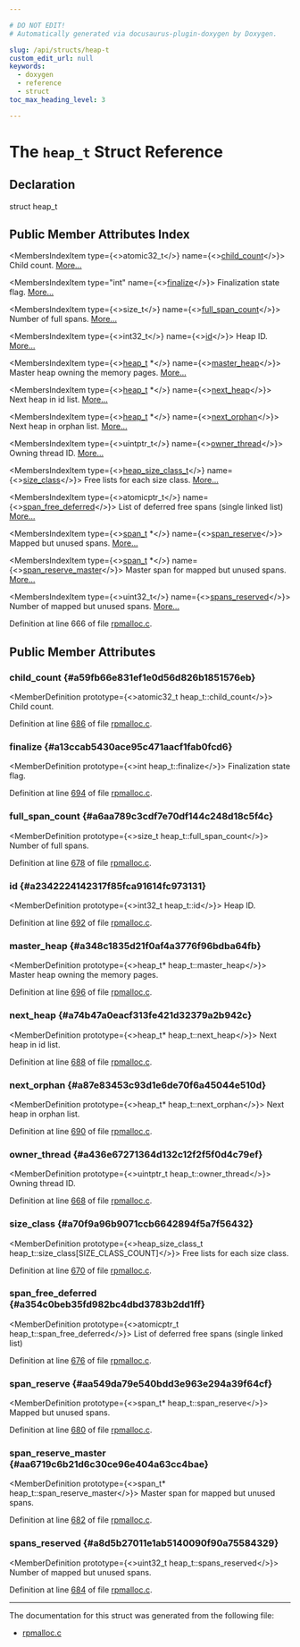 ```yaml
---

# DO NOT EDIT!
# Automatically generated via docusaurus-plugin-doxygen by Doxygen.

slug: /api/structs/heap-t
custom_edit_url: null
keywords:
  - doxygen
  - reference
  - struct
toc_max_heading_level: 3

---
```





# The `heap_t` Struct Reference

<DoxygenPage pluginConfig={pluginConfig}>



## Declaration

<CodeBlock>struct heap_t</CodeBlock>

## Public Member Attributes Index

<MembersIndex>

<MembersIndexItem
  type={<>atomic32&#95;t</>}
  name={<><a href="#a59fb66e831ef1e0d56d826b1851576eb">child&#95;count</a></>}>
Child count. <a href="#a59fb66e831ef1e0d56d826b1851576eb">More...</a>
</MembersIndexItem>

<MembersIndexItem
  type="int"
  name={<><a href="#a13ccab5430ace95c471aacf1fab0fcd6">finalize</a></>}>
Finalization state flag. <a href="#a13ccab5430ace95c471aacf1fab0fcd6">More...</a>
</MembersIndexItem>

<MembersIndexItem
  type={<>size&#95;t</>}
  name={<><a href="#a6aa789c3cdf7e70df144c248d18c5f4c">full&#95;span&#95;count</a></>}>
Number of full spans. <a href="#a6aa789c3cdf7e70df144c248d18c5f4c">More...</a>
</MembersIndexItem>

<MembersIndexItem
  type={<>int32&#95;t</>}
  name={<><a href="#a2342224142317f85fca91614fc973131">id</a></>}>
Heap ID. <a href="#a2342224142317f85fca91614fc973131">More...</a>
</MembersIndexItem>

<MembersIndexItem
  type={<><a href="/docs/api/structs/heap-t">heap&#95;t</a> &#42;</>}
  name={<><a href="#a348c1835d21f0af4a3776f96bdba64fb">master&#95;heap</a></>}>
Master heap owning the memory pages. <a href="#a348c1835d21f0af4a3776f96bdba64fb">More...</a>
</MembersIndexItem>

<MembersIndexItem
  type={<><a href="/docs/api/structs/heap-t">heap&#95;t</a> &#42;</>}
  name={<><a href="#a74b47a0eacf313fe421d32379a2b942c">next&#95;heap</a></>}>
Next heap in id list. <a href="#a74b47a0eacf313fe421d32379a2b942c">More...</a>
</MembersIndexItem>

<MembersIndexItem
  type={<><a href="/docs/api/structs/heap-t">heap&#95;t</a> &#42;</>}
  name={<><a href="#a87e83453c93d1e6de70f6a45044e510d">next&#95;orphan</a></>}>
Next heap in orphan list. <a href="#a87e83453c93d1e6de70f6a45044e510d">More...</a>
</MembersIndexItem>

<MembersIndexItem
  type={<>uintptr&#95;t</>}
  name={<><a href="#a436e67271364d132c12f2f5f0d4c79ef">owner&#95;thread</a></>}>
Owning thread ID. <a href="#a436e67271364d132c12f2f5f0d4c79ef">More...</a>
</MembersIndexItem>

<MembersIndexItem
  type={<><a href="/docs/api/structs/heap-size-class-t">heap&#95;size&#95;class&#95;t</a></>}
  name={<><a href="#a70f9a96b9071ccb6642894f5a7f56432">size&#95;class</a></>}>
Free lists for each size class. <a href="#a70f9a96b9071ccb6642894f5a7f56432">More...</a>
</MembersIndexItem>

<MembersIndexItem
  type={<>atomicptr&#95;t</>}
  name={<><a href="#a354c0beb35fd982bc4dbd3783b2dd1ff">span&#95;free&#95;deferred</a></>}>
List of deferred free spans (single linked list) <a href="#a354c0beb35fd982bc4dbd3783b2dd1ff">More...</a>
</MembersIndexItem>

<MembersIndexItem
  type={<><a href="/docs/api/structs/span-t">span&#95;t</a> &#42;</>}
  name={<><a href="#aa549da79e540bdd3e963e294a39f64cf">span&#95;reserve</a></>}>
Mapped but unused spans. <a href="#aa549da79e540bdd3e963e294a39f64cf">More...</a>
</MembersIndexItem>

<MembersIndexItem
  type={<><a href="/docs/api/structs/span-t">span&#95;t</a> &#42;</>}
  name={<><a href="#aa6719c6b21d6c30ce96e404a63cc4bae">span&#95;reserve&#95;master</a></>}>
Master span for mapped but unused spans. <a href="#aa6719c6b21d6c30ce96e404a63cc4bae">More...</a>
</MembersIndexItem>

<MembersIndexItem
  type={<>uint32&#95;t</>}
  name={<><a href="#a8d5b27011e1ab5140090f90a75584329">spans&#95;reserved</a></>}>
Number of mapped but unused spans. <a href="#a8d5b27011e1ab5140090f90a75584329">More...</a>
</MembersIndexItem>

</MembersIndex>


Definition at line 666 of file <a href="/docs/api/files/lib/lib/support/lib/support/rpmalloc/rpmalloc-c">rpmalloc.c</a>.

<SectionDefinition>

## Public Member Attributes

### child&#95;count {#a59fb66e831ef1e0d56d826b1851576eb}

<MemberDefinition
  prototype={<>atomic32&#95;t heap&#95;t::child&#95;count</>}>
Child count.

Definition at line <a href="/docs/api/files/lib/lib/support/lib/support/rpmalloc/rpmalloc-c/#l00686">686</a> of file <a href="/docs/api/files/lib/lib/support/lib/support/rpmalloc/rpmalloc-c">rpmalloc.c</a>.
</MemberDefinition>

### finalize {#a13ccab5430ace95c471aacf1fab0fcd6}

<MemberDefinition
  prototype={<>int heap&#95;t::finalize</>}>
Finalization state flag.

Definition at line <a href="/docs/api/files/lib/lib/support/lib/support/rpmalloc/rpmalloc-c/#l00694">694</a> of file <a href="/docs/api/files/lib/lib/support/lib/support/rpmalloc/rpmalloc-c">rpmalloc.c</a>.
</MemberDefinition>

### full&#95;span&#95;count {#a6aa789c3cdf7e70df144c248d18c5f4c}

<MemberDefinition
  prototype={<>size&#95;t heap&#95;t::full&#95;span&#95;count</>}>
Number of full spans.

Definition at line <a href="/docs/api/files/lib/lib/support/lib/support/rpmalloc/rpmalloc-c/#l00678">678</a> of file <a href="/docs/api/files/lib/lib/support/lib/support/rpmalloc/rpmalloc-c">rpmalloc.c</a>.
</MemberDefinition>

### id {#a2342224142317f85fca91614fc973131}

<MemberDefinition
  prototype={<>int32&#95;t heap&#95;t::id</>}>
Heap ID.

Definition at line <a href="/docs/api/files/lib/lib/support/lib/support/rpmalloc/rpmalloc-c/#l00692">692</a> of file <a href="/docs/api/files/lib/lib/support/lib/support/rpmalloc/rpmalloc-c">rpmalloc.c</a>.
</MemberDefinition>

### master&#95;heap {#a348c1835d21f0af4a3776f96bdba64fb}

<MemberDefinition
  prototype={<>heap&#95;t&#42; heap&#95;t::master&#95;heap</>}>
Master heap owning the memory pages.

Definition at line <a href="/docs/api/files/lib/lib/support/lib/support/rpmalloc/rpmalloc-c/#l00696">696</a> of file <a href="/docs/api/files/lib/lib/support/lib/support/rpmalloc/rpmalloc-c">rpmalloc.c</a>.
</MemberDefinition>

### next&#95;heap {#a74b47a0eacf313fe421d32379a2b942c}

<MemberDefinition
  prototype={<>heap&#95;t&#42; heap&#95;t::next&#95;heap</>}>
Next heap in id list.

Definition at line <a href="/docs/api/files/lib/lib/support/lib/support/rpmalloc/rpmalloc-c/#l00688">688</a> of file <a href="/docs/api/files/lib/lib/support/lib/support/rpmalloc/rpmalloc-c">rpmalloc.c</a>.
</MemberDefinition>

### next&#95;orphan {#a87e83453c93d1e6de70f6a45044e510d}

<MemberDefinition
  prototype={<>heap&#95;t&#42; heap&#95;t::next&#95;orphan</>}>
Next heap in orphan list.

Definition at line <a href="/docs/api/files/lib/lib/support/lib/support/rpmalloc/rpmalloc-c/#l00690">690</a> of file <a href="/docs/api/files/lib/lib/support/lib/support/rpmalloc/rpmalloc-c">rpmalloc.c</a>.
</MemberDefinition>

### owner&#95;thread {#a436e67271364d132c12f2f5f0d4c79ef}

<MemberDefinition
  prototype={<>uintptr&#95;t heap&#95;t::owner&#95;thread</>}>
Owning thread ID.

Definition at line <a href="/docs/api/files/lib/lib/support/lib/support/rpmalloc/rpmalloc-c/#l00668">668</a> of file <a href="/docs/api/files/lib/lib/support/lib/support/rpmalloc/rpmalloc-c">rpmalloc.c</a>.
</MemberDefinition>

### size&#95;class {#a70f9a96b9071ccb6642894f5a7f56432}

<MemberDefinition
  prototype={<>heap&#95;size&#95;class&#95;t heap&#95;t::size&#95;class&#91;SIZE&#95;CLASS&#95;COUNT&#93;</>}>
Free lists for each size class.

Definition at line <a href="/docs/api/files/lib/lib/support/lib/support/rpmalloc/rpmalloc-c/#l00670">670</a> of file <a href="/docs/api/files/lib/lib/support/lib/support/rpmalloc/rpmalloc-c">rpmalloc.c</a>.
</MemberDefinition>

### span&#95;free&#95;deferred {#a354c0beb35fd982bc4dbd3783b2dd1ff}

<MemberDefinition
  prototype={<>atomicptr&#95;t heap&#95;t::span&#95;free&#95;deferred</>}>
List of deferred free spans (single linked list)

Definition at line <a href="/docs/api/files/lib/lib/support/lib/support/rpmalloc/rpmalloc-c/#l00676">676</a> of file <a href="/docs/api/files/lib/lib/support/lib/support/rpmalloc/rpmalloc-c">rpmalloc.c</a>.
</MemberDefinition>

### span&#95;reserve {#aa549da79e540bdd3e963e294a39f64cf}

<MemberDefinition
  prototype={<>span&#95;t&#42; heap&#95;t::span&#95;reserve</>}>
Mapped but unused spans.

Definition at line <a href="/docs/api/files/lib/lib/support/lib/support/rpmalloc/rpmalloc-c/#l00680">680</a> of file <a href="/docs/api/files/lib/lib/support/lib/support/rpmalloc/rpmalloc-c">rpmalloc.c</a>.
</MemberDefinition>

### span&#95;reserve&#95;master {#aa6719c6b21d6c30ce96e404a63cc4bae}

<MemberDefinition
  prototype={<>span&#95;t&#42; heap&#95;t::span&#95;reserve&#95;master</>}>
Master span for mapped but unused spans.

Definition at line <a href="/docs/api/files/lib/lib/support/lib/support/rpmalloc/rpmalloc-c/#l00682">682</a> of file <a href="/docs/api/files/lib/lib/support/lib/support/rpmalloc/rpmalloc-c">rpmalloc.c</a>.
</MemberDefinition>

### spans&#95;reserved {#a8d5b27011e1ab5140090f90a75584329}

<MemberDefinition
  prototype={<>uint32&#95;t heap&#95;t::spans&#95;reserved</>}>
Number of mapped but unused spans.

Definition at line <a href="/docs/api/files/lib/lib/support/lib/support/rpmalloc/rpmalloc-c/#l00684">684</a> of file <a href="/docs/api/files/lib/lib/support/lib/support/rpmalloc/rpmalloc-c">rpmalloc.c</a>.
</MemberDefinition>

</SectionDefinition>

<hr/>

The documentation for this struct was generated from the following file:

<ul>
<li><a href="/docs/api/files/lib/lib/support/lib/support/rpmalloc/rpmalloc-c">rpmalloc.c</a></li>
</ul>

</DoxygenPage>
